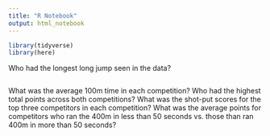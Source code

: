 ```yaml
---
title: "R Notebook"
output: html_notebook
---
```


```r
library(tidyverse)
library(here)
```

Who had the longest long jump seen in the data?

```r

```

What was the average 100m time in each competition?
Who had the highest total points across both competitions?
What was the shot-put scores for the top three competitors in each competition?
What was the average points for competitors who ran the 400m in less than 50 seconds vs. those than ran 400m in more than 50 seconds?